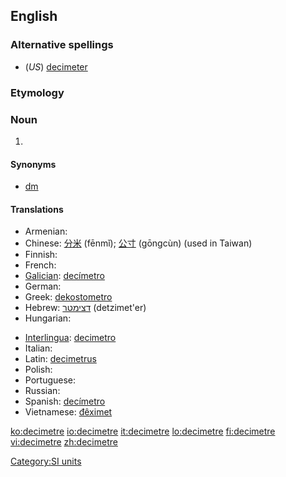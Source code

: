 {{also|décimètre}}
==English==

===Alternative spellings===
* (''US'') [[decimeter]]

===Etymology===
{{prefix|deci|metre}}

===Noun===
{{en-noun}}

# {{SI-unit|deci|metre|length}}

====Synonyms====
*[[dm]]

====Translations====
{{trans-top|one-tenth of a metre}}
* Armenian: {{t-|hy|դեցիմետր|tr=dec'imetr|sc=Armn|xs=Armenian}}
* Chinese: [[分米]] (fēnmǐ); [[公寸]] (gōngcùn) (used in Taiwan)
* Finnish: {{t-|fi|desimetri}}
* French: {{t+|fr|décimètre|m}}
* [[Galician]]: [[decímetro]] {{m}}
* German: {{t+|de|Dezimeter}}
* Greek: [[dekostometro]]
* Hebrew: [[דצימטר]] (detzimet'er)
* Hungarian: {{t+|hu|deciméter}}
{{trans-mid}}
* [[Interlingua]]: [[decimetro]]
* Italian: {{t+|it|decimetro|m}}
* Latin: [[decimetrus]]
* Polish: {{t-|pl|decymetr|m}}
* Portuguese: {{t+|pt|decímetro|m}}
* Russian: {{t|ru|дециметр|m|tr=decimétr|sc=Cyrl}}
* Spanish: [[decímetro]] {{m}}
* Vietnamese: [[đêximet]]
{{trans-bottom}}

[[Category:SI units]]

[[ko:decimetre]]
[[io:decimetre]]
[[it:decimetre]]
[[lo:decimetre]]
[[fi:decimetre]]
[[vi:decimetre]]
[[zh:decimetre]]